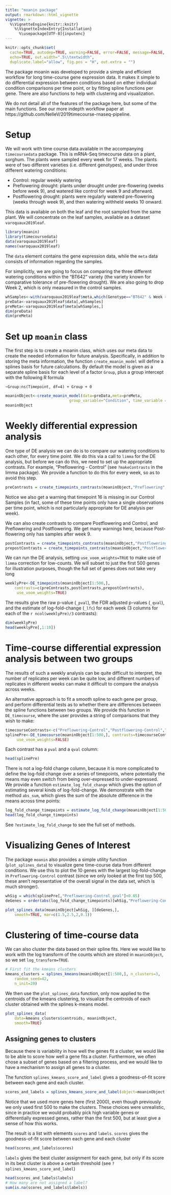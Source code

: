 ```yaml
---
title: "moanin package"
output: rmarkdown::html_vignette
vignette: >
  %\VignetteEngine{knitr::knitr}
    %\VignetteIndexEntry{Installation}
      %\usepackage[UTF-8]{inputenc}
---
```

```r
knitr::opts_chunk$set(
  cache=TRUE, autodep=TRUE, warning=FALSE, error=FALSE, message=FALSE,
  echo=TRUE, out.width=".5\\textwidth",
  duplicate.label="allow", fig.pos = "H", out.extra = "")
```

The package moanin was developed to provide a simple and efficient workflow
for long time-course gene expression data. It makes it simple to do differential expression between conditions based on either individual condition comparisons per time point, or by fitting spline functions per gene. There are also functions to help with clustering and visualization.

We do not detail all of the features of the package here, but some of the main functions. See our more indepth workflow paper at https://github.com/NelleV/2019timecourse-rnaseq-pipeline. 

# Setup

We will work with time course data available in the accompanying `timecoursedata` package. This is mRNA-Seq timecourse data on a plant, sorghum. The plants were sampled every week for 17 weeks. The plants were of two different varieties (i.e. different genotypes), and under three different watering conditions:

* Control: regular weekly watering
* Preflowering drought: plants under drought under pre-flowering (weeks before week 9), and watered like control for week 9 and afterward.
* Postflowering drought: plants were regularly watered pre-flowering (weeks through week 9), and then watering withheld weeks 10 onward.

This data is available on both the leaf and the root sampled from the same plant. We will concentrate on the leaf samples, available as a dataset `varoquaux2019leaf`.  

```r
library(moanin)
library(timecoursedata)
data(varoquaux2019leaf)
names(varoquaux2019leaf)
```

The `data` element contains the gene expression data, while the `meta` data consists of information regarding the samples.


For simplicitly, we are going to focus on comparing the three different watering conditions within the "BT642" variety (the variety known for comparative tolerance of pre-flowering drought). We are also going to drop Week 2, which is only measured in the control samples.

```r
whSamples<-with(varoquaux2019leaf$meta,which(Genotype=="BT642" & Week >2))
preData<-varoquaux2019leaf$data[,whSamples]
preMeta<-varoquaux2019leaf$meta[whSamples,]
dim(preData)
dim(preMeta)
```

# Set up `moanin` class

The first step is to create a moanin class, which uses our meta data to create the needed information for future analysis. Specifically, in addition to storing the meta information, the function `create_moanin_model` will define a splines basis for future calculations. By default the model is given as a separate spline basis for each level of a factor `Group`, plus a group intercept with the following R formula 

`~Group:ns(Timepoint, df=4) + Group + 0`


```r
moaninObject<-create_moanin_model(data=preData,meta=preMeta, 
                            group_variable="Condition", time_variable = "Week")
moaninObject
```

# Weekly differential expression analysis

One type of DE analysis we can do is to compare our watering conditions to each other, for every time point. We do this via a call to `limma` for the DE analysis, but before we can do this, we need to set up the appropriate contrasts. For example, "Preflowering - Control" (see `?makeContrasts` in the limma package). We provide a function to do this for every week, so as to avoid this step.

```r
preContrasts = create_timepoints_contrasts(moaninObject,"Preflowering", "Control")
```
Notice we also get a warning that timepoint 16 is missing in our Control Samples (in fact, some of these time points only have a single observations per time point, which is not particularly appropriate for DE analysis per week). 

We can also create contrasts to compare Postflowering and Control, and Preflowering and Postflowering. We get many warnings here, because Post-flowering only has samples after week 9. 

```r
postContrasts = create_timepoints_contrasts(moaninObject,"Postflowering", "Control" )
prepostContrasts = create_timepoints_contrasts(moaninObject,"Postflowering", "Preflowering")
```

We can run the DE analysis, setting `use_voom_weights=TRUE` to make use of `limma` correction for low-counts. We will subset to just the first 500 genes for illustration purposes, though the full set of genes does not take very long

```r
weeklyPre<-DE_timepoints(moaninObject[1:500,], 
    contrasts=c(preContrasts,postContrasts,prepostContrasts),
     use_voom_weights=TRUE)
```

The results give the raw p-value (`_pval`), the FDR adjusted p-values (`_qval`), and the estimate of log-fold-change (`_lfc`) for each week (3 columns for each of the `r ncol(weeklyPre)/3` contrasts):

```r
dim(weeklyPre)
head(weeklyPre[,1:10])
```

# Time-course differential expression analysis between two groups

The results of such a weekly analysis can be quite difficult to interpret, the number of replicates per week can be quite low, and different numbers of replicates in different weeks can make it difficult to compare the analysis across weeks.

An alternative approach is to fit a smooth spline to each gene per group, and perform differential tests as to whether there are differences between the spline functions between two groups. We provide this function in `DE_timecourse`, where the user provides a string of comparisons that they wish to make:

```r
timecourseContrasts<-c("Preflowering-Control","Postflowering-Control","Postflowering-Preflowering")
splinePre<-DE_timecourse(moaninObject[1:500,], contrasts=timecourseContrasts,
     use_voom_weights=FALSE)
```

Each contrast has a `pval` and a `qval` column:

```r
head(splinePre)
```

There is not a log-fold change column, because it is more complicated to define the log-fold change over a series of timepoints, where potentially the means may even switch from being over-expressed to under-expressed. We provide a function `estimate_log_fold_change` which gives the option of estimating several kinds of log-fold-change. We demonstrate with the method `abs_sum`, which gives the sum of the absolute difference in the means across time points:

```r
log_fold_change_timepoints = estimate_log_fold_change(moaninObject[1:500,], contrasts=timecourseContrasts,  method="sum")
head(log_fold_change_timepoints)
```

See `?estimate_log_fold_change` to see the full set of methods.

# Visualizing Genes of Interest

The package `moanin` also provides a simple utility function (`plot_splines_data`) to
visualize gene time-course data from different conditions. We use this to plot the 10
genes with the largest log-fold-change in `Preflowering-Control` contrast (since we only looked at the first top 500, these aren't representative of the overall signal in the data set, which is much stronger).

```r
whSig = which(splinePre[,"Preflowering-Control_qval"]<0.05)
deGenes = order(abs(log_fold_change_timepoints)[whSig,"Preflowering-Control"],decreasing=TRUE)[1:10]

plot_splines_data(moaninObject[whSig, ][deGenes,],
    smooth=TRUE, mar=c(1.5,2.5,2,0.1))
```


# Clustering of time-course data

We can also cluster the data based on their spline fits. Here we would like to work with the log transform of the counts which are stored in `moaninObject`, so we set `log_transform=TRUE`. 

```r
# First fit the kmeans clusters
kmeans_clusters = splines_kmeans(moaninObject[1:500,], n_clusters=3,
    random_seed=42, 
    n_init=20)
```


We then use the `plot_splines_data`  function, only now applied to the centroids of the kmeans clustering, to visualize the centroids of
each cluster obtained with the splines k-means model. 

```r
plot_splines_data(
    data=kmeans_clusters$centroids, moaninObject,
    smooth=TRUE)
```

## Assigning genes to clusters

Because there is variability in how well the genes fit a cluster, we would like to be able to score how well a gene fits a cluster. Furthermore, we often chose a subset of genes based on a filtering process, and we would
like to have a mechanism to assign all genes to a cluster. 

The function `splines_kmeans_score_and_label` gives a goodness-of-fit score between each gene and each cluster. 

```r
scores_and_labels = splines_kmeans_score_and_label(object=moaninObject,data=preData[1:2000,], kmeans_clusters=kmeans_clusters)
```

Notice that we used more genes here (first 2000), even though previously we only used first 500 to make the clusters. These choices were unrealistic, since in practice we would probably pick high variable genes or differentially expressed genes, rather than the first 500, but at least give a sense of how this works.

The result is a list with elements `scores` and `labels`. `scores` gives the goodness-of-fit score between each gene and each cluster

```r
head(scores_and_labels$scores)
```

`labels` gives the best cluster assignment for each gene, but only if its score in its best cluster is above a certain threshold (see `?splines_kmeans_score_and_label`)

```r
head(scores_and_labels$labels)
# How many are not assigned a label?
sum(is.na(scores_and_labels$labels))
```

